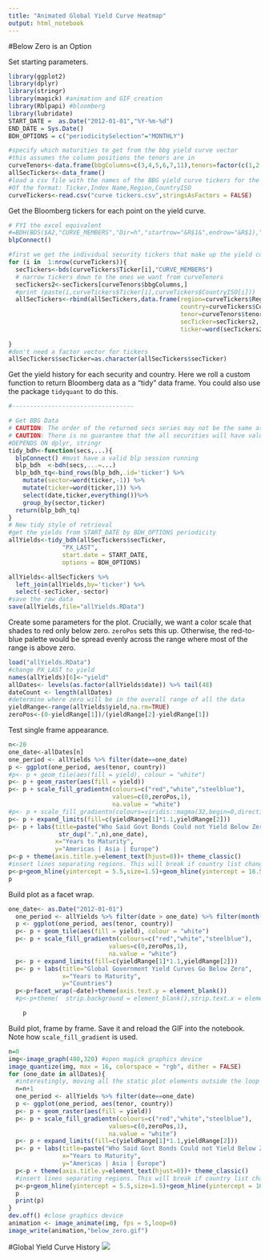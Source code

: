 ```yaml
---
title: "Animated Global Yield Curve Heatmap"
output: html_notebook
---
```

#Below Zero is an Option

Set starting parameters.

```r
library(ggplot2)
library(dplyr)
library(stringr)
library(magick) #animation and GIF creation
library(Rblpapi) #bloomberg
library(lubridate)
START_DATE =  as.Date("2012-01-01","%Y-%m-%d")
END_DATE = Sys.Date()
BDH_OPTIONS = c("periodicitySelection"="MONTHLY")

#specify which maturities to get from the bbg yield curve vector
#this assumes the column positions the tenors are in
curveTenors<-data.frame(bbgColumns=c(3,4,5,6,7,11),tenors=factor(c(1,2,3,4,5,10)))
allSecTickers<-data_frame()
#load a csv file with the names of the BBG yield curve tickers for the countries we want
#Of the format: Ticker,Index Name,Region,CountryISO
curveTickers<-read.csv("curve tickers.csv",stringsAsFactors = FALSE)

```
Get the Bloomberg tickers for each point on the yield curve.
```r
# FYI the excel equivalent
#=BDH(BDS($A2,"CURVE_MEMBERS","Dir=h","startrow="&R$1&",endrow="&R$1),"PX_LAST",$M$1,$M$1,"fill=x")
blpConnect()

#first we get the individual security tickers that make up the yield curves.
for (i in  1:nrow(curveTickers)){
  secTickers<-bds(curveTickers$Ticker[i],"CURVE_MEMBERS")
  # narrow tickers down to the ones we want from curveTenors
  secTickers2<-secTickers[curveTenors$bbgColumns,]
  #print (paste(i,curveTickers$Ticker[i],curveTickers$CountryISO[i]))
  allSecTickers<-rbind(allSecTickers,data.frame(region=curveTickers$Region[i],
                                                country=curveTickers$CountryISO[i],
                                                tenor=curveTenors$tenors,
                                                secTicker=secTickers2,
                                                ticker=word(secTickers2,1)))
  
}
#don't need a factor vector for tickers
allSecTickers$secTicker=as.character(allSecTickers$secTicker)

```
Get the yield history for each security and country.  Here we roll a custom function to return Bloomberg data as a "tidy" data frame.  You could also use the package `tidyquant` to do this.
```r
#----------------------------------

# Get BBG Data
# CAUTION: The order of the returned secs series may not be the same as order of the secs inputs
# CAUTION: There is no guarantee that the all securities will have values for the same dates.
#DEPENDS ON dplyr, stringr
tidy_bdh<-function(secs,...){
  blpConnect() #must have a valid blp session running
  blp_bdh  <-bdh(secs,...=...)
  blp_bdh_tq<-bind_rows(blp_bdh,.id='ticker') %>%
    mutate(sector=word(ticker,-1)) %>% 
    mutate(ticker=word(ticker,1)) %>% 
    select(date,ticker,everything())%>%
    group_by(sector,ticker)
  return(blp_bdh_tq)
}
# New tidy style of retrieval
#get the yields from START_DATE by BDH_OPTIONS periodicity
allYields<-tidy_bdh(allSecTickers$secTicker,
               "PX_LAST",
               start.date = START_DATE,
               options = BDH_OPTIONS)

allYields<-allSecTickers %>% 
  left_join(allYields,by='ticker') %>% 
  select(-secTicker,-sector)
#save the raw data
save(allYields,file="allYields.RData")
```
Create some parameters for the plot.  Crucially, we want a color scale that shades to red only below zero. `zeroPos` sets this up.  Otherwise, the red-to-blue palette would be spread evenly across the range where most of the range is above zero.
```r
load("allYields.RData")
#change PX_LAST to yield
names(allYields)[6]<-"yield"
allDates<- levels(as.factor(allYields$date)) %>% tail(48)
dateCount <- length(allDates)
#determine where zero will be in the overall range of all the data
yieldRange<-range(allYields$yield,na.rm=TRUE)
zeroPos<-(0-yieldRange[1])/(yieldRange[2]-yieldRange[1])

```
Test single frame appearance.
```r
n<-20
one_date<-allDates[n]
one_period <- allYields %>% filter(date==one_date)
p <- ggplot(one_period, aes(tenor, country))
#p<- p + geom_tile(aes(fill = yield), colour = "white")
p<- p + geom_raster(aes(fill = yield))
p<- p + scale_fill_gradientn(colours=c("red","white","steelblue"),
                             values=c(0,zeroPos,1),
                             na.value = "white")
#p<- p + scale_fill_gradientn(colours=viridis::magma(32,begin=0,direction = #1))
p<- p + expand_limits(fill=c(yieldRange[1]*1.1,yieldRange[2]))
p<- p + labs(title=paste("Who Said Govt Bonds Could not Yield Below Zero?\n",
              str_dup(".",n),one_date),
             x="Years to Maturity",
             y="Americas | Asia | Europe")
p<-p + theme(axis.title.y=element_text(hjust=0))+ theme_classic()
#insert lines separating regions. This will break if country list changes
p<-p+geom_hline(yintercept = 5.5,size=1.5)+geom_hline(yintercept = 16.5,size=1.5)
p
```
Build plot as a facet wrap.
```r
one_date<- as.Date("2012-01-01")
  one_period <- allYields %>% filter(date > one_date) %>% filter(month(date)==8)
  p <- ggplot(one_period, aes(tenor, country))
  p<- p + geom_tile(aes(fill = yield), colour = "white")
  p<- p + scale_fill_gradientn(colours=c("red","white","steelblue"),
                            values=c(0,zeroPos,1),
                            na.value = "white")
  p<- p + expand_limits(fill=c(yieldRange[1]*1.1,yieldRange[2]))
  p<- p + labs(title="Global Government Yield Curves Go Below Zero",
               x="Years to Maturity",
               y="Countries")
  p<-p+facet_wrap(~date)+theme(axis.text.y = element_blank())
  #p<-p+theme(  strip.background = element_blank(),strip.text.x = element_blank())

    p

```
Build plot, frame by frame.  Save it and reload the GIF into the notebook.  Note how `scale_fill_gradient` is used.
```r
n=0
img<-image_graph(480,320) #open magick graphics device
image_quantize(img, max = 16, colorspace = "rgb", dither = FALSE)
for (one_date in allDates){
  #interestingly, moving all the static plot elements outside the loop slows down rendering.
  n=n+1
  one_period <- allYields %>% filter(date==one_date)
  p <- ggplot(one_period, aes(tenor, country))
  p<- p + geom_raster(aes(fill = yield))
  p<- p + scale_fill_gradientn(colours=c("red","white","steelblue"),
                            values=c(0,zeroPos,1),
                            na.value = "white")
  p<- p + expand_limits(fill=c(yieldRange[1]*1.1,yieldRange[2]))
  p<- p + labs(title=paste("Who Said Govt Bonds Could not Yield Below Zero?\n",str_dup(".",n),one_date),
               x="Years to Maturity",
               y="Americas | Asia | Europe")
  p<-p + theme(axis.title.y=element_text(hjust=0))+ theme_classic()
  #insert lines separating regions. This will break if country list changes
  p<-p+geom_hline(yintercept = 5.5,size=1.5)+geom_hline(yintercept = 16.5,size=1.5)
  p
  print(p)
}
dev.off() #close graphics device
animation <- image_animate(img, fps = 5,loop=0)
image_write(animation,"below_zero.gif")

```
#Global Yield Curve History
![](below_zero.gif)
